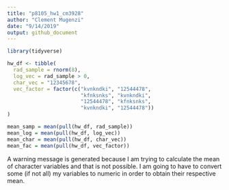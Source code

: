 ```yaml
---
title: "p8105_hw1_cm3928"
author: "Clement Mugenzi"
date: "9/14/2019"
output: github_document
---
```


```r
library(tidyverse)

hw_df <- tibble(
  rad_sample = rnorm(8),
  log_vec = rad_sample > 0,
  char_vec = "12345678",
  vec_factor = factor(c("kvnkndki", "12544478",
                        "kfnksnks", "kvnkndki",
                        "12544478", "kfnksnks",
                        "kvnkndki", "12544478"))
)

mean_samp = mean(pull(hw_df, rad_sample))
mean_log = mean(pull(hw_df, log_vec))
mean_char = mean(pull(hw_df, char_vec))
mean_fac = mean(pull(hw_df, vec_factor))
```

A warning message is generated because I am trying to calculate the mean of character variables and that is not possible.
I am going to have to convert some (if not all) my variables to numeric in order to obtain their respective mean. 
